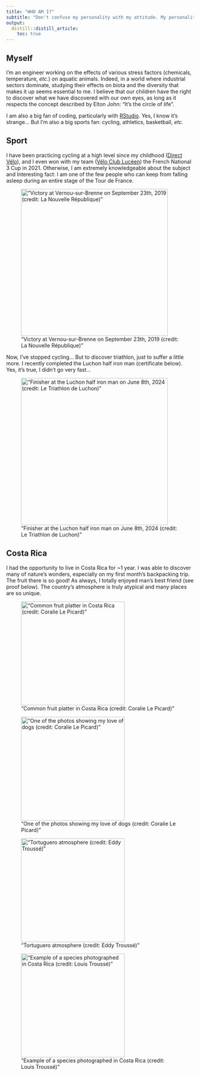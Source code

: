 ```yaml
---
title: "WHO AM I?"
subtitle: "Don't confuse my personality with my attitude. My personality is ‘who I am’ and my attitude depends on ‘who you are’!"
output:
  distill::distill_article:
    toc: true
---
```


## Myself

I'm an engineer working on the effects of various stress factors (chemicals, temperature, *etc.*) on aquatic animals. Indeed, in a world where industrial sectors dominate, studying their effects on biota and the diversity that makes it up seems essential to me. I believe that our children have the right to discover what we have discovered with our own eyes, as long as it respects the concept described by Elton John: "It's the circle of life".

I am also a big fan of coding, particularly with [RStudio](https://posit.co/). Yes, I know it's strange... But I'm also a big sports fan: cycling, athletics, basketball, *etc.*

## Sport

I have been practicing cycling at a high level since my childhood ([Direct Vélo](https://www.directvelo.com/coureur/18262/benjamin-bellier)), and I even won with my team ([Vélo Club Lucéen](https://www.velo-club-luce-28.com/)) the French National 3 Cup in 2021. Otherwise, I am extremely knowledgeable about the subject and Interesting fact: I am one of the few people who can keep from falling asleep during an entire stage of the Tour de France.

<p align="center">

!["Victory at Vernou-sur-Brenne on September 23th, 2019 (credit: La Nouvelle République)"](images/Bike.jpg){width="394"}

</p>

Now, I've stopped cycling... But to discover triathlon, just to suffer a little more. I recently completed the Luchon half iron man (certificate below). Yes, it's true, I didn't go very fast...

<p align="center">

!["Finisher at the Luchon half iron man on June 8th, 2024 (credit: Le Triathlon de Luchon)"](images/Half_Iron_Man_Luchon_2024.jpg){width="394"}

</p>

## Costa Rica

I had the opportunity to live in Costa Rica for \~1 year. I was able to discover many of nature's wonders, especially on my first month's backpacking trip. The fruit there is so good! As always, I totally enjoyed man's best friend (see proof below). The country's atmosphere is truly atypical and many places are so unique.

<p align="center">

!["Common fruit platter in Costa Rica (credit: Coralie Le Picard)"](images/CR_fruits.jpg){width="278"}

!["One of the photos showing my love of dogs (credit: Coralie Le Picard)"](images/dog.jpg){width="278"}

!["Tortuguero atmosphere (credit: Eddy Troussé)"](images/atmosphere.jpg){width="278"}

!["Example of a species photographed in Costa Rica (credit: Louis Troussé)"](images/tamandua.JPG){width="278"}

</p>
